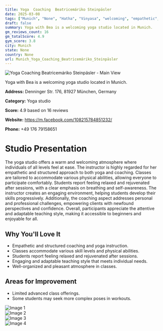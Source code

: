 ```yaml
---
title: Yoga  Coaching  Beatricemáriko Steinpäsler
date: 2025-03-08
tags: ["Munich", "None", "Hatha", "Vinyasa", "welcoming", "empathetic", "Munich"]  
draft: false
summary: Yoga with Bea is a welcoming yoga studio located in Munich.
gm_reviews_count: 16
gm_totalScore: 4.9
gym_score: 3.8
city: Munich
state: None
country: None
url: Munich_Yoga_Coaching_Beatricemáriko_Steinpäsler
---
```


<div className="aspect-[16/9] relative my-8">
  <img 
    src="https://lh5.googleusercontent.com/p/AF1QipMP51-fULBuciAXs8HSlsktwXC6rbDOh1S7TeDs=w1920-h1080-k-no"
    alt="Yoga  Coaching  Beatricemáriko Steinpäsler - Main View"
    className="object-cover absolute inset-0 w-full h-full rounded-lg"
  />
</div>

Yoga with Bea is a welcoming yoga studio located in Munich.

**Address:** Denninger Str. 176, 81927 München, Germany

**Category:** Yoga studio

**Score:** 4.9 based on 16 reviews

**Website:** https://m.facebook.com/108215784851232/

**Phone:** +49 176 79158651

# Studio Presentation

The yoga studio offers a warm and welcoming atmosphere where individuals of all levels feel at ease. The instructor is highly regarded for her empathetic and structured approach to both yoga and coaching. Classes are tailored to accommodate various physical abilities, allowing everyone to participate comfortably. Students report feeling relaxed and rejuvenated after sessions, with a clear emphasis on breathing and self-awareness. The instructor creates an engaging environment, helping students develop their skills progressively. Additionally, the coaching aspect addresses personal and professional challenges, empowering clients with newfound perspectives and confidence. Overall, participants appreciate the attentive and adaptable teaching style, making it accessible to beginners and enjoyable for all.

## Why You'll Love It

- Empathetic and structured coaching and yoga instruction.
- Classes accommodate various skill levels and physical abilities.
- Students report feeling relaxed and rejuvenated after sessions.
- Engaging and adaptable teaching style that meets individual needs.
- Well-organized and pleasant atmosphere in classes.

## Areas for Improvement

- Limited advanced class offerings.
- Some students may seek more complex poses in workouts.

<div className="grid grid-cols-1 xl:grid-cols-2 gap-4 my-8">
<div className="aspect-[4/3] relative"><img src="https://lh3.googleusercontent.com/p/AF1QipNDyQIEiNkLdDVr1pxSueaHqAs8qlGzNL_oNjQk=w1920-h1080-k-no" alt="Image 1" className="object-cover absolute inset-0 w-full h-full rounded-lg" /></div>
<div className="aspect-[4/3] relative"><img src="https://lh5.googleusercontent.com/p/AF1QipMGAHlB0R4oMjQyVOEFjVFJg8xpV34R9yAMQXQE=w1920-h1080-k-no" alt="Image 2" className="object-cover absolute inset-0 w-full h-full rounded-lg" /></div>
<div className="aspect-[4/3] relative"><img src="https://lh5.googleusercontent.com/p/AF1QipMItWJTF2-Zum4ZKlRZj0EyNGi7PbDgM8Pdruin=w1920-h1080-k-no" alt="Image 3" className="object-cover absolute inset-0 w-full h-full rounded-lg" /></div>
<div className="aspect-[4/3] relative"><img src="https://lh5.googleusercontent.com/p/AF1QipMSJuMeeaaPyqEGFrCtQXhA6J-w01dSGZs0k6Pl=w1920-h1080-k-no" alt="Image 4" className="object-cover absolute inset-0 w-full h-full rounded-lg" /></div>
</div>